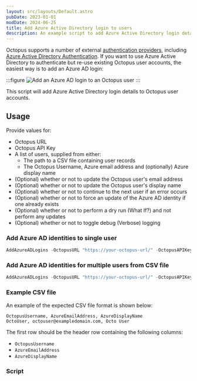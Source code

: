 ```yaml
---
layout: src/layouts/Default.astro
pubDate: 2023-01-01
modDate: 2024-06-25
title: Add Azure Active Directory login to users
description: An example script to add Azure Active Directory login details to Octopus user accounts.
---
```


Octopus supports a number of external [authentication providers](/docs/security/authentication/), including [Azure Active Directory Authentication](/docs/security/authentication/azure-ad-authentication). If you want to use Azure Active Directory to authenticate but re-use existing Octopus user accounts, the easiest way is to add an Azure AD login:

:::figure
![Add an Azure AD login to an Octopus user](/docs/octopus-rest-api/examples/users-and-teams/images/add-azure-ad-login.png "width=500")
:::

This script will add Azure Active Directory login details to Octopus user accounts.

## Usage

Provide values for:

- Octopus URL
- Octopus API Key
- A list of users, supplied from either:
    - The path to a CSV file containing user records
    - The Octopus Username, Azure email address and (optionally) Azure display name
- (Optional) whether or not to update the Octopus user's email address
- (Optional) whether or not to update the Octopus user's display name
- (Optional) whether or not to continue to the next user if an error occurs
- (Optional) whether or not to force an update of the Azure AD identity if one already exists
- (Optional) whether or not to perform a dry run (What If?) and not perform any updates
- (Optional) whether or not to toggle debug (Verbose) logging

### Add Azure AD identities to single user

```powershell PowerShell (REST API)
AddAzureADLogins -OctopusURL "https://your-octopus-url/" -OctopusAPIKey "API-YOUR-KEY" -OctopusUsername "OctoUser" -AzureEmailAddress "octouser@exampledomain.com" -AzureDisplayName "Octo User" -ContinueOnError $False -Force $False -WhatIf $False -DebugLogging $False
```

### Add Azure AD identities for multiple users from CSV file

```powershell PowerShell (REST API)
AddAzureADLogins -OctopusURL "https://your-octopus-url/" -OctopusAPIKey "API-YOUR-KEY" -Path "/path/to/user_azure_ad_logins.csv" -ContinueOnError $False -Force $False -WhatIf $False -DebugLogging $False
```

### Example CSV file

An example of the expected CSV file format is shown below:

```
OctopusUsername, AzureEmailAddress, AzureDisplayName
OctoUser, octouser@exampledomain.com, Octo User 
```
The first row should be the header row containing the following columns:
 - `OctopusUsername`
 - `AzureEmailAddress`
 - `AzureDisplayName`

### Script

<AddAzureADIdentityToUsersScripts />
